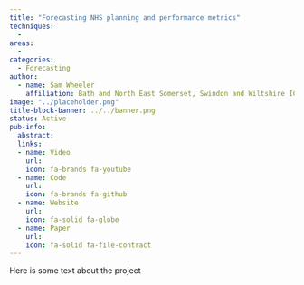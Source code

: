 ```yaml
---
title: "Forecasting NHS planning and performance metrics"
techniques:
  -
areas:
  -
categories:
  - Forecasting
author:
  - name: Sam Wheeler
    affiliation: Bath and North East Somerset, Swindon and Wiltshire ICB
image: "../placeholder.png"
title-block-banner: ../../banner.png
status: Active
pub-info:
  abstract:
  links:
  - name: Video
    url:
    icon: fa-brands fa-youtube
  - name: Code
    url:
    icon: fa-brands fa-github
  - name: Website
    url:
    icon: fa-solid fa-globe
  - name: Paper
    url:
    icon: fa-solid fa-file-contract
---
```


Here is some text about the project
